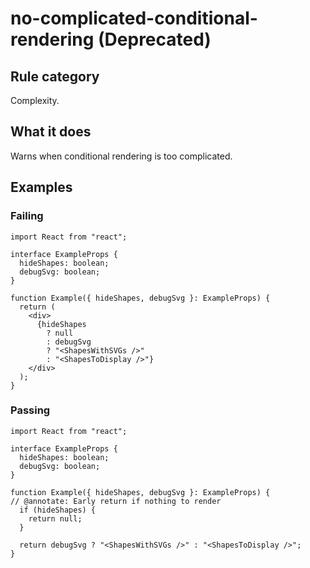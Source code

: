 # no-complicated-conditional-rendering (Deprecated)

## Rule category

Complexity.

## What it does

Warns when conditional rendering is too complicated.

## Examples

### Failing

```tsx
import React from "react";

interface ExampleProps {
  hideShapes: boolean;
  debugSvg: boolean;
}

function Example({ hideShapes, debugSvg }: ExampleProps) {
  return (
    <div>
      {hideShapes
        ? null
        : debugSvg
        ? "<ShapesWithSVGs />"
        : "<ShapesToDisplay />"}
    </div>
  );
}
```

### Passing

```tsx
import React from "react";

interface ExampleProps {
  hideShapes: boolean;
  debugSvg: boolean;
}

function Example({ hideShapes, debugSvg }: ExampleProps) {
// @annotate: Early return if nothing to render
  if (hideShapes) {
    return null;
  }

  return debugSvg ? "<ShapesWithSVGs />" : "<ShapesToDisplay />";
}
```

